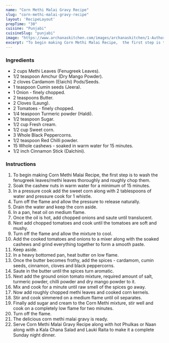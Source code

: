 ---
name: "Corn Methi Malai Gravy Recipe"
slug: "corn-methi-malai-gravy-recipe"
layout: 'RecipeLayout'
prepTime: "30"
cuisine: "Punjabi"
cuisineSlug: "punjabi"
image: "https://www.archanaskitchen.com/images/archanaskitchen/1-Author/swathynandhini/Methi_Malai_Matar_Recipe.jpg"
excerpt: "To begin making Corn Methi Malai Recipe,  the first step is to wash the fenugreek leavesmethi leaves thoroughly and roughly chop them"
---

### Ingredients

- 2 cups Methi Leaves (Fenugreek Leaves).
- 1/2 teaspoon Amchur (Dry Mango Powder).
- 2 cloves Cardamom (Elaichi) Pods/Seeds.
- 1 teaspoon Cumin seeds (Jeera).
- 1 Onion - finely chopped.
- 2 teaspoons Butter.
- 2 Cloves (Laung).
- 2 Tomatoes - finely chopped.
- 1/4 teaspoon Turmeric powder (Haldi).
- 1/2 teaspoon Sugar.
- 1/2 cup Fresh cream.
- 1/2 cup Sweet corn.
- 3 Whole Black Peppercorns.
- 1/2 teaspoon Red Chilli powder.
- 15 Whole cashews - soaked in warm water for 15 minutes.
- 1/2 inch Cinnamon Stick (Dalchini).

### Instructions

1. To begin making Corn Methi Malai Recipe,  the first step is to wash the fenugreek leaves/methi leaves thoroughly and roughly chop them.
1. Soak the cashew nuts in warm water for a minimum of 15 minutes.
1. In a pressure cook add the sweet corn along with 2 tablespoons of water and pressure cook for 1 whistle.
1. Turn off the flame and allow the pressure to release naturally.
1. Drain the water and keep the corn aside.
1. In a pan, heat oil on medium flame.
1. Once the oil is hot, add chopped onions and saute until translucent.
1. Next add chopped tomatoes and cook until the tomatoes are soft and mushy.
1. Turn off the flame and allow the mixture to cool.
1. Add the cooked tomatoes and onions to a mixer along with the soaked cashews and grind everything together to form a smooth paste.
1. Keep aside.
1. In a heavy bottomed pan, heat butter on low flame.
1. Once the butter becomes frothy, add the spices - cardamom, cumin seeds, cinnamon, cloves and black peppercorns.
1. Saute in the butter until the spices turn aromatic.
1. Next add the ground onion tomato mixture, required amount of salt, turmeric powder, chilli powder and dry mango powder to it.
1. Mix and cook for a minute until raw smell of the spices go away.
1. Now add roughly chopped methi leaves and cooked corn kernels.
1. Stir and cook simmered on a medium flame until oil separates.
1. Finally add sugar and cream to the Corn Methi mixture, stir well and cook on a completely low flame for two minutes.
1. Turn off the flame.
1. The delicious corn methi malai gravy is ready.
1. Serve Corn Methi Malai Gravy Recipe along with hot Phulkas or Naan along with a Kala Chana Salad and Lauki Raita to make it a complete Sunday night dinner.
